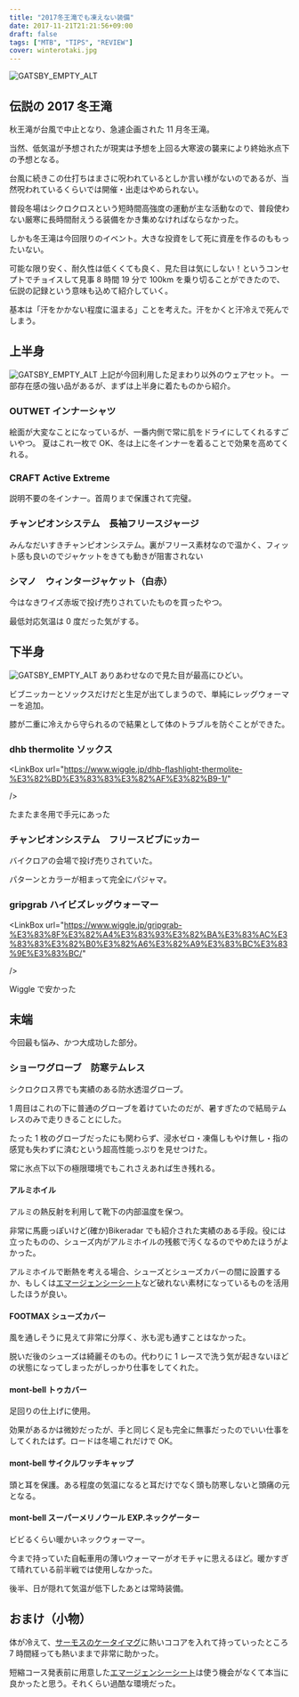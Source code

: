 ---
title: "2017冬王滝でも凍えない装備"
date: 2017-11-21T21:21:56+09:00
draft: false
tags: ["MTB", "TIPS", "REVIEW"]
cover: winterotaki.jpg
---

![GATSBY_EMPTY_ALT](winterotaki.jpg)

## 伝説の 2017 冬王滝

秋王滝が台風で中止となり、急遽企画された 11 月冬王滝。

当然、低気温が予想されたが現実は予想を上回る大寒波の襲来により終始氷点下の予想となる。

台風に続きこの仕打ちはまさに呪われているとしか言い様がないのであるが、当然呪われているくらいでは開催・出走はやめられない。

普段冬場はシクロクロスという短時間高強度の運動が主な活動なので、普段使わない厳寒に長時間耐えうる装備をかき集めなければならなかった。

しかも冬王滝は今回限りのイベント。大きな投資をして死に資産を作るのももったいない。

可能な限り安く、耐久性は低くくても良く、見た目は気にしない！というコンセプトでチョイスして見事 8 時間 19 分で 100km を乗り切ることができたので、伝説の記録という意味も込めて紹介していく。

基本は「汗をかかない程度に温まる」ことを考えた。汗をかくと汗冷えで死んでしまう。

## 上半身

![GATSBY_EMPTY_ALT](wintermenu.jpg)
上記が今回利用した足まわり以外のウェアセット。
一部存在感の強い品があるが、まずは上半身に着たものから紹介。

### OUTWET インナーシャツ

<LinkBox isAmazonLink url="https://www.amazon.co.jp/dp/B01M6D0YFL/" />

絵面が大変なことになっているが、一番内側で常に肌をドライにしてくれるすごいやつ。
夏はこれ一枚で OK、冬は上に冬インナーを着ることで効果を高めてくれる。

### CRAFT Active Extreme

<LinkBox isAmazonLink url="https://www.amazon.co.jp/dp/B00DAF6AL0/" />

説明不要の冬インナー。首周りまで保護されて完璧。

### チャンピオンシステム　長袖フリースジャージ

みんなだいすきチャンピオンシステム。裏がフリース素材なので温かく、フィット感も良いのでジャケットをきても動きが阻害されない

### シマノ　ウィンタージャケット（白赤）

今はなきワイズ赤坂で投げ売りされていたものを買ったやつ。

最低対応気温は 0 度だった気がする。

## 下半身

![GATSBY_EMPTY_ALT](legwarm.jpg)
ありあわせなので見た目が最高にひどい。

ビブニッカーとソックスだけだと生足が出てしまうので、単純にレッグウォーマーを追加。

膝が二重に冷えから守られるので結果として体のトラブルを防ぐことができた。

### dhb thermolite ソックス

<LinkBox
  url="https://www.wiggle.jp/dhb-flashlight-thermolite-%E3%82%BD%E3%83%83%E3%82%AF%E3%82%B9-1/"
  
/>

たまたま冬用で手元にあった

### チャンピオンシステム　フリースビブにッカー

バイクロアの会場で投げ売りされていた。

パターンとカラーが相まって完全にパジャマ。

### gripgrab ハイビズレッグウォーマー

<LinkBox
  url="https://www.wiggle.jp/gripgrab-%E3%83%8F%E3%82%A4%E3%83%93%E3%82%BA%E3%83%AC%E3%83%83%E3%82%B0%E3%82%A6%E3%82%A9%E3%83%BC%E3%83%9E%E3%83%BC/"
  
/>

Wiggle で安かった

## 末端

今回最も悩み、かつ大成功した部分。

### ショーワグローブ　防寒テムレス

<LinkBox isAmazonLink url="https://www.amazon.co.jp/dp/B007PLDRAC/" />

シクロクロス界でも実績のある防水透湿グローブ。

1 周目はこれの下に普通のグローブを着けていたのだが、暑すぎたので結局テムレスのみで走りきることにした。

たった 1 枚のグローブだったにも関わらず、浸水ゼロ・凍傷しもやけ無し・指の感覚も失わずに済むという超高性能っぷりを見せつけた。

常に氷点下以下の極限環境でもこれさえあれば生き残れる。

#### アルミホイル

<LinkBox isAmazonLink url="https://www.amazon.co.jp/dp/B001UMZUTS/" />

アルミの熱反射を利用して靴下の内部温度を保つ。

非常に馬鹿っぽいけど(確か)Bikeradar でも紹介された実績のある手段。役には立ったものの、シューズ内がアルミホイルの残骸で汚くなるのでやめたほうがよかった。

アルミホイルで断熱を考える場合、シューズとシューズカバーの間に設置するか、もしくは[エマージェンシーシート](http://amzn.to/2zVio7h)など破れない素材になっているものを活用したほうが良い。

#### FOOTMAX シューズカバー

<LinkBox isAmazonLink url="https://www.amazon.co.jp/dp/B00OUY1470/" />

風を通しそうに見えて非常に分厚く、氷も泥も通すことはなかった。

脱いだ後のシューズは綺麗そのもの。代わりに 1 レースで洗う気が起きないほどの状態になってしまったがしっかり仕事をしてくれた。

#### mont-bell トゥカバー

<LinkBox isAmazonLink url="https://www.amazon.co.jp/dp/B00F68ECD2/" />

足回りの仕上げに使用。

効果があるかは微妙だったが、手と同じく足も完全に無事だったのでいい仕事をしてくれたはず。ロードは冬場これだけで OK。

#### mont-bell サイクルワッチキャップ

<LinkBox isAmazonLink url="https://www.amazon.co.jp/dp/B001J2F2Z6/" />

頭と耳を保護。ある程度の気温になると耳だけでなく頭も防寒しないと頭痛の元となる。

#### mont-bell スーパーメリノウール EXP.ネックゲーター

<LinkBox isAmazonLink url="https://www.amazon.co.jp/dp/B00P0CYW02/" />

ビビるくらい暖かいネックウォーマー。

今まで持っていた自転車用の薄いウォーマーがオモチャに思えるほど。暖かすぎて晴れている前半戦では使用しなかった。

後半、日が隠れて気温が低下したあとは常時装備。

## おまけ（小物）

体が冷えて、[サーモスのケータイマグ](http://amzn.to/2zVigoj)に熱いココアを入れて持っていったところ 7 時間経っても熱いままで非常に助かった。

短縮コース発表前に用意した[エマージェンシーシート](http://amzn.to/2zVio7h)は使う機会がなくて本当に良かったと思う。それくらい過酷な環境だった。
